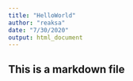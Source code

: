 ---
title: "HelloWorld"
author: "reaksa"
date: "7/30/2020"
output: html_document
---

## This is a markdown file